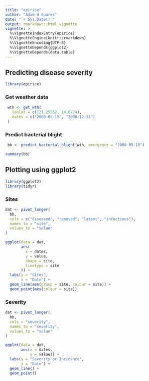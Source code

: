 ```yaml
---
title: "epirice"
author: "Adam H Sparks"
date: "`r Sys.Date()`"
output: rmarkdown::html_vignette
vignette: >
  %\VignetteIndexEntry{epirice}
  %\VignetteEngine{knitr::rmarkdown}
  %\VignetteEncoding{UTF-8}
  %\VignetteDepends{ggplot2}
  %\VignetteDepends{data.table}
---
```


## Predicting disease severity

```r
library(epirice)
```

### Get weather data

```r
 wth <- get_wth(
   lonlat = c(121.25562, 14.6774),
   dates = c("2000-05-15", "2000-12-31")
 )
```

### Predict bacterial blight

```r
 bb <- predict_bacterial_blight(wth, emergence = "2000-05-18")
```

```r
summary(bb)
```
## Plotting using ggplot2

```r
library(ggplot2)
library(tidyr)
```

### Sites

```r
dat <- pivot_longer(
  bb,
  cols = c("diseased", "removed", "latent", "infectious"),
  names_to = "site",
  values_to = "value"
)

ggplot(data = dat,
       aes(
         x = dates,
         y = value,
         shape = site,
         linetype = site
       )) +
  labs(y = "Sites",
       x = "Date") +
  geom_line(aes(group = site, colour = site)) +
  geom_point(aes(colour = site))
```

### Severity

```r
dat <- pivot_longer(
  bb,
  cols = "severity",
  names_to = "severity",
  values_to = "value"
)

ggplot(data = dat,
       aes(x = dates,
           y = value)) +
  labs(y = "Severity or Incidence",
       x = "Date") +
  geom_line() +
  geom_point()
```
